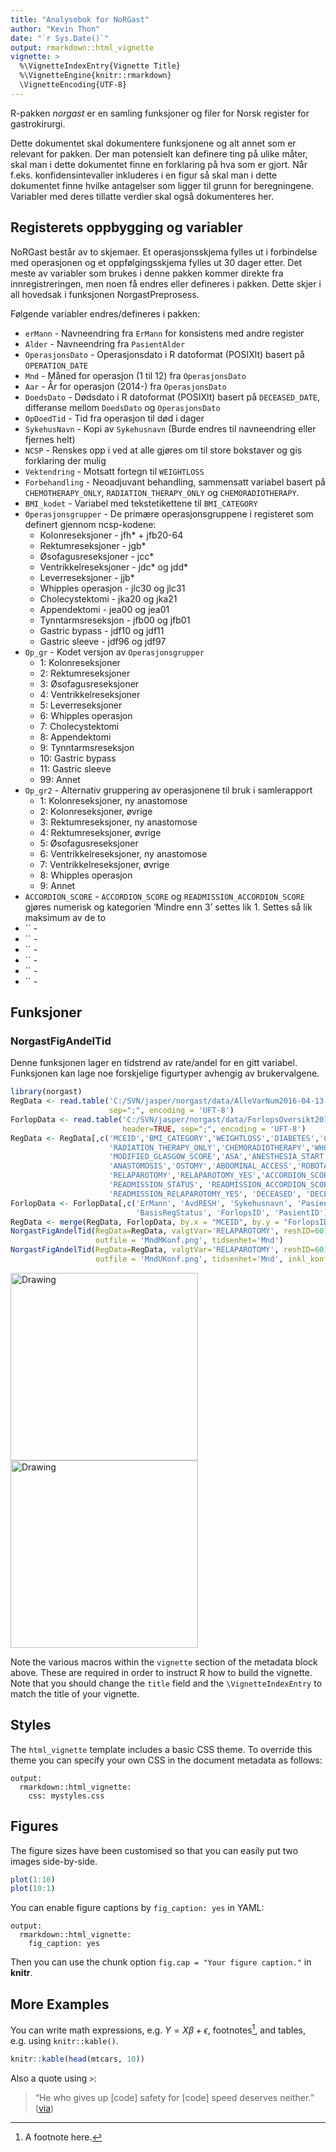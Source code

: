 ```yaml
---
title: "Analysebok for NoRGast"
author: "Kevin Thon"
date: "`r Sys.Date()`"
output: rmarkdown::html_vignette
vignette: >
  %\VignetteIndexEntry{Vignette Title}
  %\VignetteEngine{knitr::rmarkdown}
  \VignetteEncoding{UTF-8}
---
```


R-pakken _norgast_ er en samling funksjoner og filer for Norsk register for gastrokirurgi.

Dette dokumentet skal dokumentere funksjonene og alt annet som er relevant for pakken. Der man potensielt kan definere ting på ulike måter, skal man i dette dokumentet finne en forklaring på hva som er gjort. Når f.eks. konfidensintevaller inkluderes i en figur så skal man i dette dokumentet finne hvilke antagelser som ligger til grunn for beregningene. Variabler med deres tillatte verdier skal også dokumenteres her.

## Registerets oppbygging og variabler

NoRGast består av to skjemaer. Et operasjonsskjema fylles ut i forbindelse med operasjonen og et oppfølgingsskjema fylles ut 30 dager etter. Det meste av variabler som brukes i denne pakken kommer direkte fra innregistreringen, men noen få endres eller defineres i pakken. Dette skjer i all hovedsak i funksjonen NorgastPreprosess.

Følgende variabler endres/defineres i pakken:

* `erMann` - Navneendring fra `ErMann` for konsistens med andre register
* `Alder` - Navneendring fra `PasientAlder`
* `OperasjonsDato` - Operasjonsdato i R datoformat (POSIXlt) basert på `OPERATION_DATE`
* `Mnd` - Måned for operasjon (1 til 12) fra `OperasjonsDato`
* `Aar` - År for operasjon (2014-) fra `OperasjonsDato`
* `DoedsDato` - Dødsdato i R datoformat (POSIXlt) basert på `DECEASED_DATE`, differanse mellom `DoedsDato` og `OperasjonsDato`
* `OpDoedTid` - Tid fra operasjon til død i dager
* `SykehusNavn` - Kopi av `Sykehusnavn` (Burde endres til navneendring eller fjernes helt)
* `NCSP` - Renskes opp i ved at alle gjøres om til store bokstaver og gis forklaring der mulig
* `Vektendring` - Motsatt fortegn til `WEIGHTLOSS`
* `Forbehandling` - Neoadjuvant behandling, sammensatt variabel basert på `CHEMOTHERAPY_ONLY`, `RADIATION_THERAPY_ONLY` og `CHEMORADIOTHERAPY`.
* `BMI_kodet` - Variabel med tekstetikettene til `BMI_CATEGORY`
* `Operasjonsgrupper` - De primære operasjonsgruppene i registeret som definert gjennom ncsp-kodene:
    + Kolonreseksjoner - jfh* + jfb20-64
    + Rektumreseksjoner - jgb*
    + Øsofagusreseksjoner - jcc*
    + Ventrikkelreseksjoner - jdc* og jdd*
    + Leverreseksjoner - jjb*
    + Whipples operasjon - jlc30 og jlc31
    + Cholecystektomi - jka20 og jka21
    + Appendektomi - jea00 og jea01
    + Tynntarmsreseksjon - jfb00 og jfb01
    + Gastric bypass - jdf10 og jdf11
    + Gastric sleeve - jdf96 og jdf97
* `Op_gr` - Kodet versjon av `Operasjonsgrupper`
    + 1: Kolonreseksjoner
    + 2: Rektumreseksjoner
    + 3: Øsofagusreseksjoner
    + 4: Ventrikkelreseksjoner
    + 5: Leverreseksjoner
    + 6: Whipples operasjon
    + 7: Cholecystektomi
    + 8: Appendektomi
    + 9: Tynntarmsreseksjon
    + 10: Gastric bypass
    + 11: Gastric sleeve
    + 99: Annet
* `Op_gr2` - Alternativ gruppering av operasjonene til bruk i samlerapport
    + 1: Kolonreseksjoner, ny anastomose
    + 2: Kolonreseksjoner, øvrige
    + 3: Rektumreseksjoner, ny anastomose
    + 4: Rektumreseksjoner, øvrige
    + 5: Øsofagusreseksjoner
    + 6: Ventrikkelreseksjoner, ny anastomose
    + 7: Ventrikkelreseksjoner, øvrige
    + 8: Whipples operasjon
    + 9: Annet
* `ACCORDION_SCORE` - `ACCORDION_SCORE` og `READMISSION_ACCORDION_SCORE` gjøres numerisk og kategorien 'Mindre enn 3' settes lik 1. Settes så lik maksimum av de to
* `` - 
* `` - 
* `` - 
* `` - 
* `` - 
* `` - 

## Funksjoner

### NorgastFigAndelTid

Denne funksjonen lager en tidstrend av rate/andel for en gitt variabel. Funksjonen kan lage noe forskjelige figurtyper avhengig av brukervalgene.

```r
library(norgast)
RegData <- read.table('C:/SVN/jasper/norgast/data/AlleVarNum2016-04-13 09-28-55.txt', header=TRUE, 
                      sep=";", encoding = 'UFT-8')
ForlopData <- read.table('C:/SVN/jasper/norgast/data/ForlopsOversikt2016-04-13 09-28-58.txt', 
                         header=TRUE, sep=";", encoding = 'UFT-8')
RegData <- RegData[,c('MCEID','BMI_CATEGORY','WEIGHTLOSS','DIABETES','CHEMOTHERAPY_ONLY',
                      'RADIATION_THERAPY_ONLY','CHEMORADIOTHERAPY','WHO_ECOG_SCORE',
                      'MODIFIED_GLASGOW_SCORE','ASA','ANESTHESIA_START','NCSP','OPERATION_DATE',
                      'ANASTOMOSIS','OSTOMY','ABDOMINAL_ACCESS','ROBOTASSISTANCE','THORAX_ACCESS',
                      'RELAPAROTOMY','RELAPAROTOMY_YES','ACCORDION_SCORE', 'PRS_SCORE','STATUS', 
                      'READMISSION_STATUS', 'READMISSION_ACCORDION_SCORE','READMISSION_RELAPAROTOMY', 
                      'READMISSION_RELAPAROTOMY_YES', 'DECEASED', 'DECEASED_DATE')]
ForlopData <- ForlopData[,c('ErMann', 'AvdRESH', 'Sykehusnavn', 'PasientAlder', 'HovedDato', 
                            'BasisRegStatus', 'ForlopsID', 'PasientID')]
RegData <- merge(RegData, ForlopData, by.x = "MCEID", by.y = "ForlopsID")
NorgastFigAndelTid(RegData=RegData, valgtVar='RELAPAROTOMY', reshID=601225, preprosess=T, 
                   outfile = 'MndMKonf.png', tidsenhet='Mnd')
NorgastFigAndelTid(RegData=RegData, valgtVar='RELAPAROTOMY', reshID=601225, preprosess=T, 
                   outfile = 'MndUKonf.png', tidsenhet='Mnd', inkl_konf = F)

```
<img src="MndMKonf.png" alt="Drawing" style="width: 300px;"/>
<img src="MndUKonf.png" alt="Drawing" style="width: 300px;"/>

Note the various macros within the `vignette` section of the metadata block above. These are required in order to instruct R how to build the vignette. Note that you should change the `title` field and the `\VignetteIndexEntry` to match the title of your vignette.

## Styles

The `html_vignette` template includes a basic CSS theme. To override this theme you can specify your own CSS in the document metadata as follows:

    output: 
      rmarkdown::html_vignette:
        css: mystyles.css

## Figures

The figure sizes have been customised so that you can easily put two images side-by-side. 

```r
plot(1:10)
plot(10:1)
```

You can enable figure captions by `fig_caption: yes` in YAML:

    output:
      rmarkdown::html_vignette:
        fig_caption: yes

Then you can use the chunk option `fig.cap = "Your figure caption."` in **knitr**.

## More Examples

You can write math expressions, e.g. $Y = X\beta + \epsilon$, footnotes^[A footnote here.], and tables, e.g. using `knitr::kable()`.

```r
knitr::kable(head(mtcars, 10))
```

Also a quote using `>`:

> "He who gives up [code] safety for [code] speed deserves neither."
([via](https://twitter.com/hadleywickham/status/504368538874703872))
